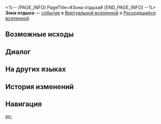 <%-- [PAGE_INFO]
PageTitle=#Зона отдыха#
[END_PAGE_INFO] --%>
{{Дополнить}}
{{ВВ Событие Инфобокс
|id                 = 10001
|Название           = 
|Изображение        = <!--TBA: SpriteOutput/HoshinoKami/HoshinoKami_Herta.png-->
|Испытание_в_вв     = Неизвестно
|Испытание_в_рое    = Неизвестно
|Испытание_в_зиш    = Неизвестно
|Испытание_в_рв     = Неизвестно
|Испытание_в_облнеп = Неизвестно
|Требования         = 
|Пред               = 
|След               = 
|Упоминания         = 
|Порядок            = 
|Порядок_рв         = 061
}}
'''Зона отдыха''' — [[Расходящаяся вселенная/События|событие]] в [[Виртуальная вселенная|Виртуальной вселенной]] и [[Расходящаяся вселенная|Расходящейся вселенной]].

==Возможные исходы==
{{Возможные исходы
|Выбор_1 = Купить благословение 1★
|Результат_1 = Потратить космические фрагменты: 80.
|Режимы_1  = вв,зиш,рой

|Выбор_2 = Купить диковину
|Результат_2 = Потратить космические фрагменты: 120.
|Режимы_2  = вв,зиш,рой

|Выбор_3 = Усилить 2 случайных благословения
|Результат_3 = Потратить космические фрагменты: 180.
|Режимы_3  = вв,зиш,рой

|Выбор_4 = Уйти
|Результат_4 = Уйти отсюда.
|Режимы_4  = вв,зиш,рой

|Выбор_5 = Открыть карты
|Результат_5 = Получить благословение за каждую победу и вступить в бой в случае поражения. После победы можно получить благословение 2-3★. Текущая частота поражений составляет не&nbsp;число%.
|Режимы_5  = рв

|Выбор_6 = Уйти
|Результат_6 = Управление рисками - это очень важно.
|Режимы_6  = рв

|Выбор_7 = Заметить уязвимости звёздного компьютера
|Результат_7 = Уничтожить больше опасных уязвимостей! Вступить в бой и получить за победу компоненты, которые у вас уже есть: 2.
|Режимы_7  = облнеп
}}

==Диалог==
{{Диалог Начало}}
:{{tx}}
{{Диалог Конец}}

==На других языках==
{{На других языках
|en   = Rest Area
|zhs  = 休息区
|zht  = 休息區
|ja   = 休憩エリア
|ko   = 휴식처
|es   = Área de descanso
|fr   = Zone de repos
|ru   = Зона отдыха
|th   = จุดพัก
|vi   = Khu Nghỉ Ngơi
|de   = Ruhebereich
|id   = Area Peristirahatan
|pt   = Área de Descanso
}}

==История изменений==
{{История изменений|3.5}}

==Навигация==
{{События ВВ Навбокс}}

[[en:]]
